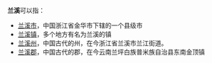 '''兰溪'''可以指：
* [[兰溪市|兰溪市]]，中国浙江省金华市下辖的一个县级市
* [[兰溪镇|兰溪镇]]，多个地方有名为兰溪的镇
* [[兰溪州|兰溪州]]，中国古代的州，在今浙江省兰溪市兰江街道。
* [[兰溪郡|兰溪郡]]，中国古代的郡，在今云南兰坪白族普米族自治县东南金顶镇
{{Disambig|L|Cat=二字中国地名消歧义}}